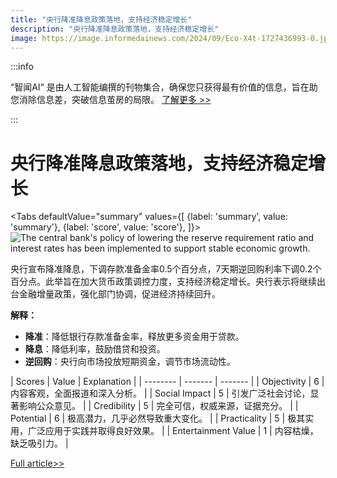 ```yaml
---
title: "央行降准降息政策落地，支持经济稳定增长"
description: "央行降准降息政策落地，支持经济稳定增长"
image: https://image.informedainews.com/2024/09/Eco-X4t-1727436993-0.jpg
---
```



:::info

“智闻AI“ 是由人工智能编撰的刊物集合，确保您只获得最有价值的信息，旨在助您消除信息差，突破信息茧房的局限。  [了解更多 >>](/)

:::

# 央行降准降息政策落地，支持经济稳定增长


<Tabs
	defaultValue="summary"
	values={[
	{label: 'summary', value: 'summary'},
	{label: 'score', value: 'score'},
]}>
<TabItem value="summary">
<img
  src="https://image.informedainews.com/2024/09/Eco-X4t-1727436993-0.jpg"
  alt="The central bank's policy of lowering the reserve requirement ratio and interest rates has been implemented to support stable economic growth."
/>



央行宣布降准降息，下调存款准备金率0.5个百分点，7天期逆回购利率下调0.2个百分点。此举旨在加大货币政策调控力度，支持经济稳定增长。央行表示将继续出台金融增量政策，强化部门协调，促进经济持续回升。

**解释：**
- **降准**：降低银行存款准备金率，释放更多资金用于贷款。
- **降息**：降低利率，鼓励借贷和投资。
- **逆回购**：央行向市场投放短期资金，调节市场流动性。
</TabItem>
<TabItem value="score">
	| Scores     | Value   | Explanation |
	| -------- | ------- | ------- |
	| Objectivity  | 6    | 内容客观，全面报道和深入分析。    |
	| Social Impact | 5     | 引发广泛社会讨论，显著影响公众意见。    |
	| Credibility    | 5    | 完全可信，权威来源，证据充分。    |
	| Potential    | 6    | 极高潜力，几乎必然导致重大变化。    |
	| Practicality    | 5    | 极其实用，广泛应用于实践并取得良好效果。    |
	| Entertainment Value    | 1    | 内容枯燥，缺乏吸引力。    |
</TabItem>
</Tabs>

[Full article>>](https://wallstreetcn.com/articles/3729066)
